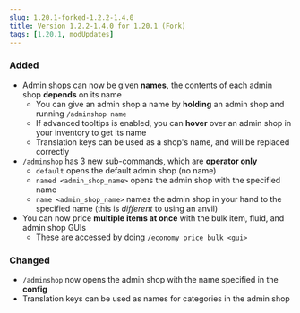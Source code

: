 ```yaml
---
slug: 1.20.1-forked-1.2.2-1.4.0
title: Version 1.2.2-1.4.0 for 1.20.1 (Fork)
tags: [1.20.1, modUpdates]
---
```



### Added

- Admin shops can now be given **names,** the contents of each admin shop **depends** on its name
  - You can give an admin shop a name by **holding** an admin shop and running `/adminshop name`
  - If advanced tooltips is enabled, you can **hover** over an admin shop in your inventory to get its name
  - Translation keys can be used as a shop's name, and will be replaced correctly
- `/adminshop` has 3 new sub-commands, which are **operator only**
  - `default` opens the default admin shop (no name)
  - `named <admin_shop_name>` opens the admin shop with the specified name
  - `name <admin_shop_name>` names the admin shop in your hand to the specified name (this is *different* to using an anvil)
- You can now price **multiple items at once** with the bulk item, fluid, and admin shop GUIs
  - These are accessed by doing `/economy price bulk <gui>`

### Changed

- `/adminshop` now opens the admin shop with the name specified in the **config**
- Translation keys can be used as names for categories in the admin shop

<CurseforgeLink link="https://www.curseforge.com/minecraft/mc-mods/flapjacks-economy-forked/files/6332587" />
<ModrinthLink link="https://modrinth.com/mod/flapjacks-economy-forked/version/1.2.2-1.4.0" />
